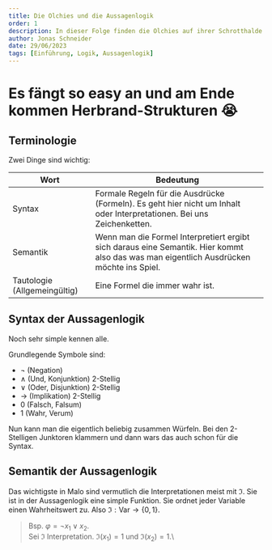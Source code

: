 ```yaml
---
title: Die Olchies und die Aussagenlogik
order: 1
description: In dieser Folge finden die Olchies auf ihrer Schrotthalde eine sehr alte Form der Logik. Sie ist schwach und nicht allzu kompliziert aber sie reicht aus, um die Olchies zu verwirren.
author: Jonas Schneider
date: 29/06/2023
tags: [Einführung, Logik, Aussagenlogik]
---
```

# Es fängt so easy an und am Ende kommen Herbrand-Strukturen 😭

## Terminologie
Zwei Dinge sind wichtig:

| Wort | Bedeutung |
|--------|-----|
| Syntax | Formale Regeln für die Ausdrücke (Formeln). Es geht hier nicht um Inhalt oder Interpretationen. Bei uns Zeichenketten. |
| Semantik | Wenn man die Formel Interpretiert ergibt sich daraus eine Semantik. Hier kommt also das was man eigentlich Ausdrücken möchte ins Spiel. |
| Tautologie (Allgemeingültig) | Eine Formel die immer wahr ist. |

## Syntax der Aussagenlogik
Noch sehr simple kennen alle.

Grundlegende Symbole sind:
- $\neg$ (Negation)
- $\land$ (Und, Konjunktion) 2-Stellig
- $\lor$ (Oder, Disjunktion) 2-Stellig
- $\to$ (Implikation) 2-Stellig
- $0$ (Falsch, Falsum)
- $1$ (Wahr, Verum)

Nun kann man die eigentlich beliebig zusammen Würfeln. Bei den 2-Stelligen Junktoren klammern und dann wars das auch schon für die Syntax.

## Semantik der Aussagenlogik

Das wichtigste in Malo sind vermutlich die Interpretationen meist mit $\mathfrak{I}$.
Sie ist in der Aussagenlogik eine simple Funktion. Sie ordnet jeder Variable einen Wahrheitswert zu. 
Also $\mathfrak{I}: \text{Var} \to \{0,1\}$.

> Bsp. $\varphi = \lnot x_1 \lor x_2$.\
  Sei $\mathfrak{I}$ Interpretation. $\mathfrak{I}(x_1) = 1$ und $\mathfrak{I}(x_2) = 1$.\